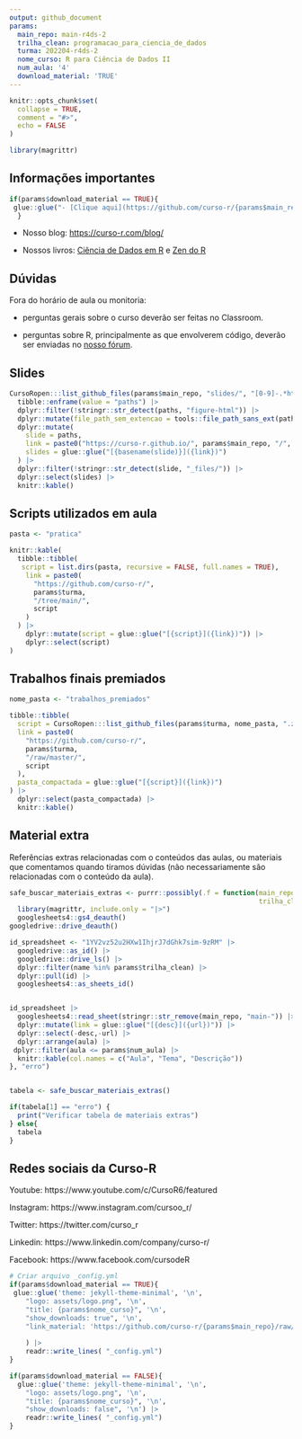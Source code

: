 ```yaml
---
output: github_document
params:
  main_repo: main-r4ds-2
  trilha_clean: programacao_para_ciencia_de_dados
  turma: 202204-r4ds-2
  nome_curso: R para Ciência de Dados II
  num_aula: '4'
  download_material: 'TRUE'
---
```


<!-- README.md is generated from README.Rmd. Please edit that file -->

```r
knitr::opts_chunk$set(
  collapse = TRUE,
  comment = "#>",
  echo = FALSE
)

library(magrittr)
```

## Informações importantes

```r
if(params$download_material == TRUE){
 glue::glue("- [Clique aqui](https://github.com/curso-r/{params$main_repo}/raw/master/material_do_curso.zip) para baixar o material do curso.")
  }
```

- Nosso blog: [https://curso-r.com/blog/](https://curso-r.com/blog/)

- Nossos livros: [Ciência de Dados em R](https://livro.curso-r.com/) e [Zen do R](https://curso-r.github.io/zen-do-r/)

## Dúvidas

Fora do horário de aula ou monitoria:

- perguntas gerais sobre o curso deverão ser feitas no Classroom.

- perguntas sobre R, principalmente as que envolverem código, deverão ser enviadas no [nosso fórum](https://discourse.curso-r.com/).


## Slides

```r
CursoRopen:::list_github_files(params$main_repo, "slides/", "[0-9]-.*html$") |>
  tibble::enframe(value = "paths") |>
  dplyr::filter(!stringr::str_detect(paths, "figure-html")) |>
  dplyr::mutate(file_path_sem_extencao = tools::file_path_sans_ext(paths)) |>
  dplyr::mutate(
    slide = paths,
    link = paste0("https://curso-r.github.io/", params$main_repo, "/", slide),
    slides = glue::glue("[{basename(slide)}]({link})")
  ) |>
  dplyr::filter(!stringr::str_detect(slide, "_files/")) |>
  dplyr::select(slides) |>
  knitr::kable()
```


## Scripts utilizados em aula

```r
pasta <- "pratica"

knitr::kable(
  tibble::tibble(
   script = list.dirs(pasta, recursive = FALSE, full.names = TRUE),
    link = paste0(
      "https://github.com/curso-r/",
      params$turma,
      "/tree/main/",
      script
    )
  ) |>
    dplyr::mutate(script = glue::glue("[{script}]({link})")) |>
    dplyr::select(script)
)
```


## Trabalhos finais premiados

```r
nome_pasta <- "trabalhos_premiados"

tibble::tibble(
  script = CursoRopen:::list_github_files(params$turma, nome_pasta, ".zip|.rar"),
  link = paste0(
    "https://github.com/curso-r/",
    params$turma,
    "/raw/master/",
    script
  ),
  pasta_compactada = glue::glue("[{script}]({link})")
) |> 
  dplyr::select(pasta_compactada) |> 
  knitr::kable()
```



## Material extra

Referências extras relacionadas com o conteúdos das aulas, ou materiais que comentamos quando tiramos dúvidas (não necessariamente são relacionadas com o conteúdo da aula).

```r
safe_buscar_materiais_extras <- purrr::possibly(.f = function(main_repo = params$main_repo, 
                                                              trilha_clean = params$trilha_clean){
  library(magrittr, include.only = "|>")
  googlesheets4::gs4_deauth()
googledrive::drive_deauth()

id_spreadsheet <- "1YV2vz52u2HXw1IhjrJ7dGhk7sim-9zRM" |>
  googledrive::as_id() |>
  googledrive::drive_ls() |>
  dplyr::filter(name %in% params$trilha_clean) |>
  dplyr::pull(id) |>
  googlesheets4::as_sheets_id()


id_spreadsheet |>
  googlesheets4::read_sheet(stringr::str_remove(main_repo, "main-")) |>
  dplyr::mutate(link = glue::glue("[{desc}]({url})")) |>
  dplyr::select(-desc,-url) |>
  dplyr::arrange(aula) |>
 dplyr::filter(aula <= params$num_aula) |>
  knitr::kable(col.names = c("Aula", "Tema", "Descrição")) 
}, "erro")


tabela <- safe_buscar_materiais_extras()

if(tabela[1] == "erro") {
  print("Verificar tabela de materiais extras")
} else{
  tabela
}

```

## Redes sociais da Curso-R


Youtube: https://www.youtube.com/c/CursoR6/featured

Instagram: https://www.instagram.com/cursoo_r/

Twitter: https://twitter.com/curso_r

Linkedin: https://www.linkedin.com/company/curso-r/

Facebook: https://www.facebook.com/cursodeR



```r
# Criar arquivo _config.yml
if(params$download_material == TRUE){
 glue::glue('theme: jekyll-theme-minimal', '\n',
    "logo: assets/logo.png", '\n',
    "title: {params$nome_curso}", '\n',
    "show_downloads: true", '\n',
    "link_material: 'https://github.com/curso-r/{params$main_repo}/raw/master/material_do_curso.zip'", '\n'
    
    ) |>
    readr::write_lines( "_config.yml")
}

if(params$download_material == FALSE){
  glue::glue('theme: jekyll-theme-minimal', '\n',
    "logo: assets/logo.png", '\n',
    "title: {params$nome_curso}", '\n',
    "show_downloads: false", '\n') |>
    readr::write_lines( "_config.yml")
}
```
